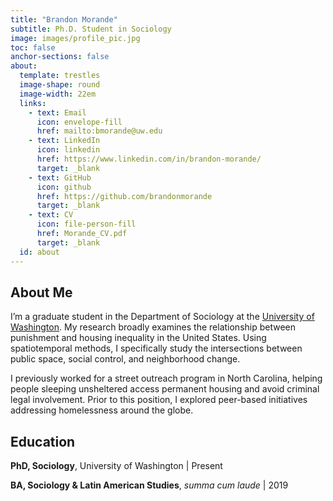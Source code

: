 ```yaml
---
title: "Brandon Morande"
subtitle: Ph.D. Student in Sociology
image: images/profile_pic.jpg
toc: false
anchor-sections: false
about:
  template: trestles
  image-shape: round
  image-width: 22em
  links:
    - text: Email
      icon: envelope-fill
      href: mailto:bmorande@uw.edu
    - text: LinkedIn
      icon: linkedin
      href: https://www.linkedin.com/in/brandon-morande/
      target: _blank
    - text: GitHub
      icon: github 
      href: https://github.com/brandonmorande
      target: _blank
    - text: CV
      icon: file-person-fill
      href: Morande_CV.pdf
      target: _blank
  id: about
---
```


::: {#about}
## About Me

I'm a graduate student in the Department of Sociology at the [University of Washington](https://soc.washington.edu/people/brandon-morande){target="_blank"}. My research broadly examines the relationship between punishment and housing inequality in the United States. Using spatiotemporal methods, I specifically study the intersections between public space, social control, and neighborhood change.

I previously worked for a street outreach program in North Carolina, helping people sleeping unsheltered access permanent housing and avoid criminal legal involvement. Prior to this position, I explored peer-based initiatives addressing homelessness around the globe.

## Education

**PhD, Sociology**, University of Washington \| Present

**BA, Sociology & Latin American Studies**, *summa cum laude* \| 2019
:::
